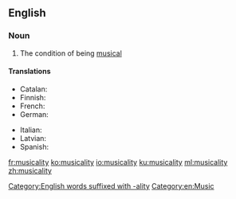 ==English==

===Noun===
{{en-noun|-}}

# The condition of being [[musical]]

====Translations====
{{trans-top|condition of being musical}}
* Catalan: {{t+|ca|musicalitat|f}}
* Finnish: {{t+|fi|musikaalisuus}}
* French: {{t+|fr|musicalité}}
* German: {{t|de|Musicalität}}
{{trans-mid}}
* Italian: {{t|it|musicalità|f}}
* Latvian: {{t|lv|muzikalitāte}}
* Spanish: {{t+|es|musicalidad|f}}
{{trans-bottom}}

[[Category:English words suffixed with -ality]]
[[Category:en:Music]]

[[fr:musicality]]
[[ko:musicality]]
[[io:musicality]]
[[ku:musicality]]
[[ml:musicality]]
[[zh:musicality]]
